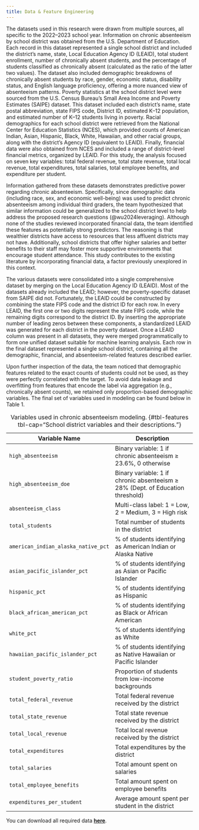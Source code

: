 ```yaml
---
title: Data & Feature Engineering
---
```


The datasets used in this research were drawn from multiple sources, all specific to the 2022–2023 school year. Information on chronic absenteeism by school district was obtained from the U.S. Department of Education. Each record in this dataset represented a single school district and included the district's name, state, Local Education Agency ID (LEAID), total student enrollment, number of chronically absent students, and the percentage of students classified as chronically absent (calculated as the ratio of the latter two values). The dataset also included demographic breakdowns of chronically absent students by race, gender, economic status, disability status, and English language proficiency, offering a more nuanced view of absenteeism patterns. Poverty statistics at the school district level were sourced from the U.S. Census Bureau’s Small Area Income and Poverty Estimates (SAIPE) dataset. This dataset included each district’s name, state postal abbreviation, state FIPS code, District ID, estimated K–12 population, and estimated number of K–12 students living in poverty. Racial demographics for each school district were retrieved from the National Center for Education Statistics (NCES), which provided counts of American Indian, Asian, Hispanic, Black, White, Hawaiian, and other racial groups, along with the district’s Agency ID (equivalent to LEAID). Finally, financial data were also obtained from NCES and included a range of district-level financial metrics, organized by LEAID. For this study, the analysis focused on seven key variables: total federal revenue, total state revenue, total local revenue, total expenditures, total salaries, total employee benefits, and expenditure per student.

Information gathered from these datasets demonstrates predictive power regarding chronic absenteeism. Specifically, since demographic data (including race, sex, and economic well-being) was used to predict chronic absenteeism among individual third graders, the team hypothesized that similar information could be generalized to the school district level to help address the proposed research questions (@wu2024leveraging). Although none of the studies reviewed incorporated financial data, the team identified these features as potentially strong predictors. The reasoning is that wealthier districts have access to resources that less affluent districts may not have. Additionally, school districts that offer higher salaries and better benefits to their staff may foster more supportive environments that encourage student attendance. This study contributes to the existing literature by incorporating financial data, a factor previously unexplored in this context.

The various datasets were consolidated into a single comprehensive dataset by merging on the Local Education Agency ID (LEAID). Most of the datasets already included the LEAID; however, the poverty-specific dataset from SAIPE did not. Fortunately, the LEAID could be constructed by combining the state FIPS code and the district ID for each row. In every LEAID, the first one or two digits represent the state FIPS code, while the remaining digits correspond to the district ID. By inserting the appropriate number of leading zeros between these components, a standardized LEAID was generated for each district in the poverty dataset. Once a LEAID column was present in all datasets, they were merged programmatically to form one unified dataset suitable for machine learning analysis. Each row in the final dataset represented a single school district, containing all the demographic, financial, and absenteeism-related features described earlier.

Upon further inspection of the data, the team noticed that demographic features related to the exact counts of students could not be used, as they were perfectly correlated with the target. To avoid data leakage and overfitting from features that encode the label via aggregation (e.g., chronically absent counts), we retained only proportion-based demographic variables. The final set of variables used in modeling can be found below in Table 1.

\begingroup
\small

| **Variable Name** | **Description** |
|---------------------------|---------------------------------------------|
| `high_absenteeism` | Binary variable: 1 if chronic absenteeism ≥ 23.6%, 0 otherwise |
| `high_absenteeism_doe` | Binary variable: 1 if chronic absenteeism ≥ 28% (Dept. of Education threshold) |
| `absenteeism_class` | Multi-class label: 1 = Low, 2 = Medium, 3 = High risk |
| `total_students` | Total number of students in the district |
| `american_indian_alaska_native_pct` | \% of students identifying as American Indian or Alaska Native |
| `asian_pacific_islander_pct` | \% of students identifying as Asian or Pacific Islander |
| `hispanic_pct` | \% of students identifying as Hispanic |
| `black_african_american_pct` | \% of students identifying as Black or African American |
| `white_pct` | \% of students identifying as White |
| `hawaiian_pacific_islander_pct` | \% of students identifying as Native Hawaiian or Pacific Islander |
| `student_poverty_ratio` | Proportion of students from low-income backgrounds |
| `total_federal_revenue` | Total federal revenue received by the district |
| `total_state_revenue` | Total state revenue received by the district |
| `total_local_revenue` | Total local revenue received by the district |
| `total_expenditures` | Total expenditures by the district |
| `total_salaries` | Total amount spent on salaries |
| `total_employee_benefits` | Total amount spent on employee benefits |
| `expenditures_per_student` | Average amount spent per student in the district |

: Variables used in chronic absenteeism modeling. {#tbl-features tbl-cap="School district variables and their descriptions."}

\endgroup

You can download all required data [**here**](https://drive.google.com/uc?export=download&id=1HdMoTEXhGsZiUtnqeF6Q-VM1WeC_f5Tk).